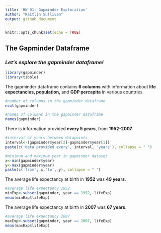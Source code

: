```yaml
---
title: 'HW 01: Gapminder Exploration'
author: "Kaitlin Sullivan"
output: github_document
---
```

 
```r
knitr::opts_chunk$set(echo = TRUE)
```

## The Gapminder Dataframe

### *Let's explore the gapminder dataframe!*

```r
library(gapminder)
library(tibble)
```

The gapminder dataframe contains __6 columns__ with information about __life expectancies, population,__ and __GDP percapita__ in various countries.

```r
#number of columns in the gapminder dataframe
ncol(gapminder)

#names of columns in the gapminder dataframe
names(gapminder)
```

 There is information provided __every 5 years__, from __1952-2007__.
 
```r
#interval of years between datapoints
interval<-(gapminder$year[2]-gapminder$year[1])
paste(c('data provided every', interval, 'years'), collapse = " ")

#minimum and maximum year in gapminder dataset
x<-min(gapminder$year)
y<-max(gapminder$year)
paste(c('from', x,'to', y), collapse = " ")
```

 
 The average life expectancy at birth in __1952__ was __49 years__.
 
```r
#average life expectancy 1952
minExp<-subset(gapminder, year == 1952, lifeExp)
mean(minExp$lifeExp)
```

The average life expectancy at birth in __2007__ was __67 years__.

```r
#average life expectancy 2007
maxExp<-subset(gapminder, year == 2007, lifeExp)
mean(maxExp$lifeExp)
```
 
